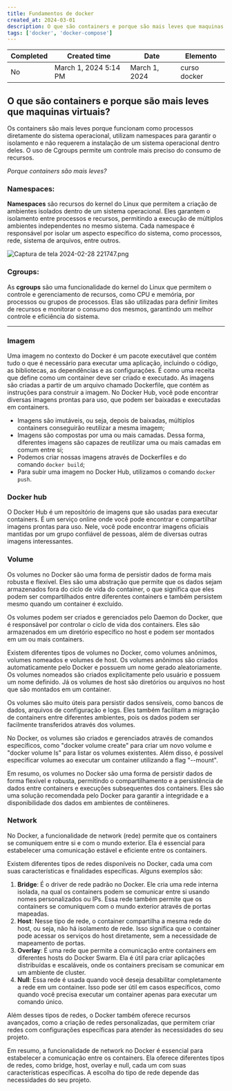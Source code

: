 ```yaml
---
title: Fundamentos de docker
created_at: 2024-03-01
description: O que são containers e porque são mais leves que maquinas virtuais?
tags: ['docker', 'docker-compose']
---
```


| Completed | Created time | Date | Elemento |
| --------- | ------------ | ---- | ----- |
| No       | March 1, 2024 5:14 PM | March 1, 2024 | curso docker |

## **O que são containers e porque são mais leves que maquinas virtuais?**

Os containers são mais leves porque funcionam como processos diretamente do sistema operacional, utilizam namespaces para garantir o isolamento e não requerem a instalação de um sistema operacional dentro deles. O uso de Cgroups permite um controle mais preciso do consumo de recursos.

*Porque containers são mais leves?*

### **Namespaces:**

**Namespaces** são recursos do kernel do Linux que permitem a criação de ambientes isolados dentro de um sistema operacional. Eles garantem o isolamento entre processos e recursos, permitindo a execução de múltiplos ambientes independentes no mesmo sistema. Cada namespace é responsável por isolar um aspecto específico do sistema, como processos, rede, sistema de arquivos, entre outros.

![Captura de tela 2024-02-28 221747.png](https://res.cloudinary.com/dyxtcsnna/image/upload/v1709757384/dcdev/images/notes/Captura_de_tela_2024-02-28_221747_lizmss.png)

### **Cgroups:**

As **cgroups** são uma funcionalidade do kernel do Linux que permitem o controle e gerenciamento de recursos, como CPU e memória, por processos ou grupos de processos. Elas são utilizadas para definir limites de recursos e monitorar o consumo dos mesmos, garantindo um melhor controle e eficiência do sistema.

---

### **Imagem**

Uma imagem no contexto do Docker é um pacote executável que contém tudo o que é necessário para executar uma aplicação, incluindo o código, as bibliotecas, as dependências e as configurações. É como uma receita que define como um container deve ser criado e executado. As imagens são criadas a partir de um arquivo chamado Dockerfile, que contém as instruções para construir a imagem. No Docker Hub, você pode encontrar diversas imagens prontas para uso, que podem ser baixadas e executadas em containers.

- Imagens são imutáveis, ou seja, depois de baixadas, múltiplos containers conseguirão reutilizar a mesma imagem;
- Imagens são compostas por uma ou mais camadas. Dessa forma, diferentes imagens são capazes de reutilizar uma ou mais camadas em comum entre si;
- Podemos criar nossas imagens através de Dockerfiles e do comando `docker build`;
- Para subir uma imagem no Docker Hub, utilizamos o comando `docker push`.

### **Docker hub**

O Docker Hub é um repositório de imagens que são usadas para executar containers. É um serviço online onde você pode encontrar e compartilhar imagens prontas para uso. Nele, você pode encontrar imagens oficiais mantidas por um grupo confiável de pessoas, além de diversas outras imagens interessantes.

### **Volume**

Os volumes no Docker são uma forma de persistir dados de forma mais robusta e flexível. Eles são uma abstração que permite que os dados sejam armazenados fora do ciclo de vida do container, o que significa que eles podem ser compartilhados entre diferentes containers e também persistem mesmo quando um container é excluído.

Os volumes podem ser criados e gerenciados pelo Daemon do Docker, que é responsável por controlar o ciclo de vida dos containers. Eles são armazenados em um diretório específico no host e podem ser montados em um ou mais containers.

Existem diferentes tipos de volumes no Docker, como volumes anônimos, volumes nomeados e volumes de host. Os volumes anônimos são criados automaticamente pelo Docker e possuem um nome gerado aleatoriamente. Os volumes nomeados são criados explicitamente pelo usuário e possuem um nome definido. Já os volumes de host são diretórios ou arquivos no host que são montados em um container.

Os volumes são muito úteis para persistir dados sensíveis, como bancos de dados, arquivos de configuração e logs. Eles também facilitam a migração de containers entre diferentes ambientes, pois os dados podem ser facilmente transferidos através dos volumes.

No Docker, os volumes são criados e gerenciados através de comandos específicos, como "docker volume create" para criar um novo volume e "docker volume ls" para listar os volumes existentes. Além disso, é possível especificar volumes ao executar um container utilizando a flag "--mount".

Em resumo, os volumes no Docker são uma forma de persistir dados de forma flexível e robusta, permitindo o compartilhamento e a persistência de dados entre containers e execuções subsequentes dos containers. Eles são uma solução recomendada pelo Docker para garantir a integridade e a disponibilidade dos dados em ambientes de contêineres.

### **Network**

No Docker, a funcionalidade de network (rede) permite que os containers se comuniquem entre si e com o mundo exterior. Ela é essencial para estabelecer uma comunicação estável e eficiente entre os containers.

Existem diferentes tipos de redes disponíveis no Docker, cada uma com suas características e finalidades específicas. Alguns exemplos são:

1. **Bridge**: É o driver de rede padrão no Docker. Ele cria uma rede interna isolada, na qual os containers podem se comunicar entre si usando nomes personalizados ou IPs. Essa rede também permite que os containers se comuniquem com o mundo exterior através de portas mapeadas.
2. **Host**: Nesse tipo de rede, o container compartilha a mesma rede do host, ou seja, não há isolamento de rede. Isso significa que o container pode acessar os serviços do host diretamente, sem a necessidade de mapeamento de portas.
3. **Overlay**: É uma rede que permite a comunicação entre containers em diferentes hosts do Docker Swarm. Ela é útil para criar aplicações distribuídas e escaláveis, onde os containers precisam se comunicar em um ambiente de cluster.
4. **Null**: Essa rede é usada quando você deseja desabilitar completamente a rede em um container. Isso pode ser útil em casos específicos, como quando você precisa executar um container apenas para executar um comando único.

Além desses tipos de redes, o Docker também oferece recursos avançados, como a criação de redes personalizadas, que permitem criar redes com configurações específicas para atender às necessidades do seu projeto.

Em resumo, a funcionalidade de network no Docker é essencial para estabelecer a comunicação entre os containers. Ela oferece diferentes tipos de redes, como bridge, host, overlay e null, cada um com suas características específicas. A escolha do tipo de rede depende das necessidades do seu projeto.